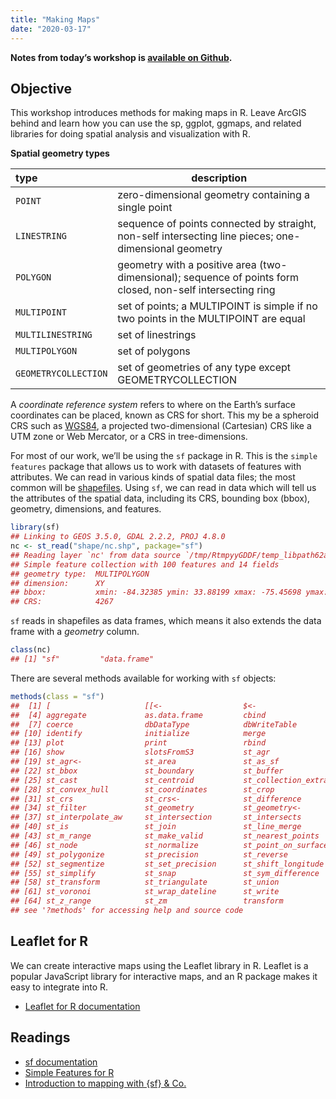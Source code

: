 ```yaml
---
title: "Making Maps"
date: "2020-03-17"
---
```


**Notes from today's workshop is [available on Github](https://github.com/unolibraries/workshops/blob/master/bootcampr/06-maps.R).**

## Objective

This workshop introduces methods for making maps in R. Leave ArcGIS behind and learn how you can use the sp, ggplot, ggmaps, and related libraries for doing spatial analysis and visualization with R. 

**Spatial geometry types**

type                  description
------                -----------
`POINT`               zero-dimensional geometry containing a single point
`LINESTRING`          sequence of points connected by straight, non-self intersecting line pieces; one-dimensional geometry 
`POLYGON`             geometry with a positive area (two-dimensional); sequence of points form  closed, non-self intersecting ring
`MULTIPOINT`          set of points; a MULTIPOINT is simple if no two points in the MULTIPOINT are equal
`MULTILINESTRING`     set of linestrings
`MULTIPOLYGON`        set of polygons
`GEOMETRYCOLLECTION`  set of geometries of any type except GEOMETRYCOLLECTION

A *coordinate reference system* refers to where on the Earth's surface coordinates can be placed, known as CRS for short. This my be a spheroid CRS such as [WGS84](http://wiki.gis.com/wiki/index.php/WGS84), a projected two-dimensional (Cartesian) CRS like a UTM zone or Web Mercator, or a CRS in tree-dimensions. 

For most of our work, we'll be using the `sf` package in R. This is the `simple features` package that allows us to work with datasets of features with attributes. We can read in various kinds of spatial data files; the most common will be [shapefiles](http://wiki.gis.com/wiki/index.php/Shapefile). Using `sf`, we can read in data which will tell us the attributes of the spatial data, including its CRS, bounding box (bbox), geometry, dimensions, and features. 

```r
library(sf)
## Linking to GEOS 3.5.0, GDAL 2.2.2, PROJ 4.8.0
nc <- st_read("shape/nc.shp", package="sf")
## Reading layer `nc' from data source `/tmp/RtmpyyGDDF/temp_libpath62aa45ef1e16/sf/shape/nc.shp' using driver `ESRI Shapefile'
## Simple feature collection with 100 features and 14 fields
## geometry type:  MULTIPOLYGON
## dimension:      XY
## bbox:           xmin: -84.32385 ymin: 33.88199 xmax: -75.45698 ymax: 36.58965
## CRS:            4267
```

`sf` reads in shapefiles as data frames, which means it also extends the data frame with a *geometry* column.

```r
class(nc)
## [1] "sf"         "data.frame"
```

There are several methods available for working with `sf` objects: 

```r
methods(class = "sf")
##  [1] [                     [[<-                  $<-                  
##  [4] aggregate             as.data.frame         cbind                
##  [7] coerce                dbDataType            dbWriteTable         
## [10] identify              initialize            merge                
## [13] plot                  print                 rbind                
## [16] show                  slotsFromS3           st_agr               
## [19] st_agr<-              st_area               st_as_sf             
## [22] st_bbox               st_boundary           st_buffer            
## [25] st_cast               st_centroid           st_collection_extract
## [28] st_convex_hull        st_coordinates        st_crop              
## [31] st_crs                st_crs<-              st_difference        
## [34] st_filter             st_geometry           st_geometry<-        
## [37] st_interpolate_aw     st_intersection       st_intersects        
## [40] st_is                 st_join               st_line_merge        
## [43] st_m_range            st_make_valid         st_nearest_points    
## [46] st_node               st_normalize          st_point_on_surface  
## [49] st_polygonize         st_precision          st_reverse           
## [52] st_segmentize         st_set_precision      st_shift_longitude   
## [55] st_simplify           st_snap               st_sym_difference    
## [58] st_transform          st_triangulate        st_union             
## [61] st_voronoi            st_wrap_dateline      st_write             
## [64] st_z_range            st_zm                 transform            
## see '?methods' for accessing help and source code
```

## Leaflet for R

We can create interactive maps using the Leaflet library in R. Leaflet is a popular JavaScript library for interactive maps, and an R package makes it easy to integrate into R. 

- [Leaflet for R documentation](https://rstudio.github.io/leaflet/)

## Readings

- [sf documentation](https://cran.r-project.org/web/packages/sf/sf.pdf)
- [Simple Features for R](https://r-spatial.github.io/sf/articles/sf1.html) 
- [Introduction to mapping with {sf} & Co.](https://statnmap.com/2018-07-14-introduction-to-mapping-with-sf-and-co/)
